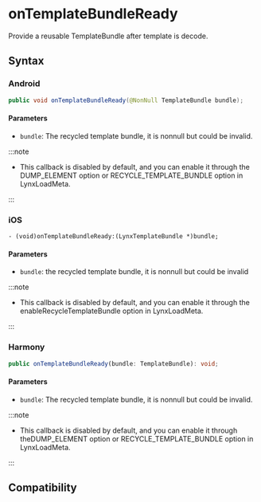 # onTemplateBundleReady

Provide a reusable TemplateBundle after template is decode.

## Syntax

### Android

```java
public void onTemplateBundleReady(@NonNull TemplateBundle bundle);
```

#### Parameters

- `bundle`: The recycled template bundle, it is nonnull but could be invalid.

:::note

- This callback is disabled by default, and you can enable it through the DUMP_ELEMENT option or RECYCLE_TEMPLATE_BUNDLE option in LynxLoadMeta.

:::

### iOS

```objc
- (void)onTemplateBundleReady:(LynxTemplateBundle *)bundle;
```

#### Parameters

- `bundle`: the recycled template bundle, it is nonnull but could be invalid

:::note

- This callback is disabled by default, and you can enable it through the enableRecycleTemplateBundle option in LynxLoadMeta.

:::

### Harmony

```typescript
public onTemplateBundleReady(bundle: TemplateBundle): void;
```

#### Parameters

- `bundle`: The recycled template bundle, it is nonnull but could be invalid.

:::note

- This callback is disabled by default, and you can enable it through theDUMP_ELEMENT option or RECYCLE_TEMPLATE_BUNDLE option in LynxLoadMeta.

:::

## Compatibility


<LegacyCompatTable metadata="lynx-native-api/lynx-view-client/on-template-bundle-ready" />